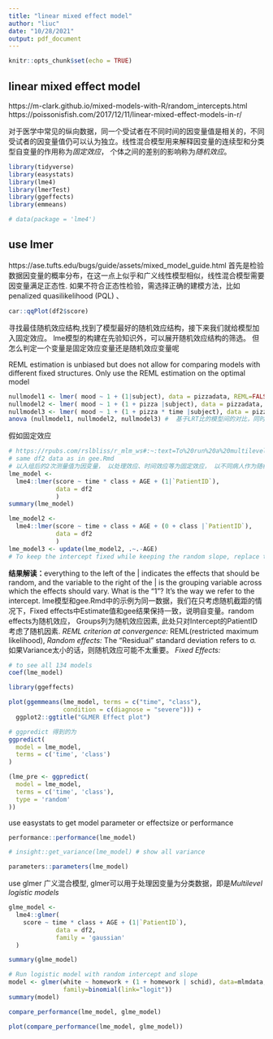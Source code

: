```yaml
---
title: "linear mixed effect model"
author: "liuc"
date: "10/28/2021"
output: pdf_document
---
```


```r
knitr::opts_chunk$set(echo = TRUE)
```

## linear mixed effect model
https://m-clark.github.io/mixed-models-with-R/random_intercepts.html
https://poissonisfish.com/2017/12/11/linear-mixed-effect-models-in-r/

对于医学中常见的纵向数据，同一个受试者在不同时间的因变量值是相关的，不同受试者的因变量值仍可以认为独立。线性混合模型用来解释因变量的连续型和分类型自变量的作用称为*固定效应*， 个体之间的差别的影响称为*随机效应*。

```r
library(tidyverse)
library(easystats)
library(lme4)
library(lmerTest)
library(ggeffects)
library(emmeans)

# data(package = 'lme4')
```

## use lmer

https://ase.tufts.edu/bugs/guide/assets/mixed_model_guide.html
首先是检验数据因变量的概率分布，在这一点上似乎和广义线性模型相似，线性混合模型需要因变量满足正态性.
如果不符合正态性检验，需选择正确的建模方法，比如penalized quasilikelihood (PQL) 、

```r
car::qqPlot(df2$score)
```

寻找最佳随机效应结构,找到了模型最好的随机效应结构，接下来我们就给模型加入固定效应。
lme模型的构建在先验知识外，可以展开随机效应结构的筛选。
但怎么判定一个变量是固定效应变量还是随机效应变量呢

REML estimation is unbiased but does not allow for comparing models with different fixed structures. Only use the REML estimation on the optimal model

```r
nullmodel1 <- lmer( mood ~ 1 + (1|subject), data = pizzadata, REML=FALSE)
nullmodel2 <- lmer( mood ~ 1 + (1 + pizza |subject), data = pizzadata, REML=FALSE)
nullmodel3 <- lmer( mood ~ 1 + (1 + pizza * time |subject), data = pizzadata, REML=FALSE)
anova (nullmodel1, nullmodel2, nullmodel3) #  基于LRT比的模型间的对比，同时还考虑模型的AIC/BIC/
```

假如固定效应

```r
# https://rpubs.com/rslbliss/r_mlm_ws#:~:text=To%20run%20a%20multilevel%20linear,we%20have%20used%20thus%20far.&text=Note%20that%20R%20uses%20restricted%20maximum%20likelihood%20to%20fit%20the%20model.
# same df2 data as in gee.Rmd
# 以入组后的2次测量值为因变量， 以处理效应、时间效应等为固定效应， 以不同病人作为随机效
lme_model <- 
  lme4::lmer(score ~ time * class + AGE + (1|`PatientID`),
             data = df2
             )
summary(lme_model)

lme_model2 <- 
  lme4::lmer(score ~ time + class + AGE + (0 + class |`PatientID`),
             data = df2
             )
lme_model3 <- update(lme_model2, .~.-AGE)
# To keep the intercept fixed while keeping the random slope, replace the “1” with a “0”
```

**结果解读：**everything to the left of the | indicates the effects that should be random, and the variable to the right of the | is the grouping variable across which the effects should vary. What is the “1”? It’s the way we refer to the intercept.
lme模型和gee.Rmd中的示例为同一数据，我们在只考虑随机截距的情况下，Fixed effects中Estimate值和gee结果保持一致，说明自变量。random effects为随机效应， Groups列为随机效应因素, 此处只对Intercept的PatientID考虑了随机因素.
*REML criterion at convergence: *REML(restricted maximum likelihood), 
*Random effects: * The “Residual” standard deviation refers to σ. 如果Variance太小的话，则随机效应可能不太重要。
*Fixed Effects: *


```r
# to see all 134 models
coef(lme_model)

library(ggeffects)

plot(ggemmeans(lme_model, terms = c("time", "class"), 
               condition = c(diagnose = "severe"))) + 
  ggplot2::ggtitle("GLMER Effect plot")
```

```r
# ggpredict 得到的为
ggpredict(
  model = lme_model,
  terms = c('time', 'class')
)

(lme_pre <- ggpredict(
  model = lme_model,
  terms = c('time', 'class'),
  type = 'random'
))
```

use easystats to get model parameter or effectsize or performance

```r
performance::performance(lme_model)

# insight::get_variance(lme_model) # show all variance

parameters::parameters(lme_model)
```

use glmer 广义混合模型, glmer可以用于处理因变量为分类数据，即是*Multilevel logistic models*

```r
glme_model <- 
  lme4::glmer(
    score ~ time * class + AGE + (1|`PatientID`),
             data = df2,
             family = 'gaussian'
  )

summary(glme_model)

# Run logistic model with random intercept and slope
model <- glmer(white ~ homework + (1 + homework | schid), data=mlmdata,
               family=binomial(link="logit"))
summary(model)
```

```r

compare_performance(lme_model, glme_model)

plot(compare_performance(lme_model, glme_model))
```
